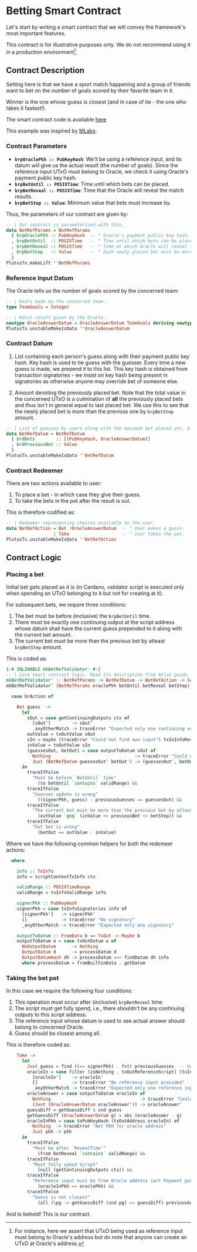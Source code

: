 
# Betting Smart Contract

Let's start by writing a smart contract that we will convey the framework's most important features.

<Callout type="warning">

  This contract is for illustrative purposes only. We do not recommend using it in a production environment[^1].

</Callout>

## Contract Description

Setting here is that we have a sport match happening and a group of friends want to bet on the number of goals scored by their favorite team in it.

Winner is the one whose guess is closest (and in case of tie - the one who takes it fastest!).

The smart contract code is available [here](https://github.com/geniusyield/atlas-examples/tree/main/bet-ref/onchain/BetRef/OnChain/BetRef.hs)

This example was inspired by [MLabs](https://github.com/mlabs-haskell/plutus-simple-model/blob/main/psm/test/Suites/Plutus/Model/Script/V2/Onchain/Oracle.hs).

### Contract Parameters

* **`brpOraclePkh :: PubKeyHash`**: We'll be using a reference input, and its datum will give us the actual result (the number of goals). Since the reference input UTxO must belong to Oracle, we check it using Oracle's payment public key hash.
* **`brpBetUntil :: POSIXTime`**: Time until which bets can be placed.
* **`brpBetReveal :: POSIXTime`**: Time that the Oracle will reveal the match results.
* **`brpBetStep :: Value`**: Minimum value that bets must increase by.

Thus, the parameters of our contract are given by:

```haskell filename="BetRef.hs"
-- | Our contract is parameterized with this.
data BetRefParams = BetRefParams
  { brpOraclePkh :: PubKeyHash  -- ^ Oracle's payment public key hash. This is needed to assert that UTxO being looked at indeed belongs to the Oracle.
  , brpBetUntil  :: POSIXTime   -- ^ Time until which bets can be placed.
  , brpBetReveal :: POSIXTime   -- ^ Time at which Oracle will reveal the correct match result.
  , brpBetStep   :: Value       -- ^ Each newly placed bet must be more than previous bet by `brpBetStep` amount.
  }
PlutusTx.makeLift ''BetRefParams
```
 
### Reference Input Datum

The Oracle tells us the number of goals scored by the concerned team:

```haskell filename="BetRef.hs"
-- | Goals made my the concerned team.
type TeamGoals = Integer

-- | Match result given by the Oracle.
newtype OracleAnswerDatum = OracleAnswerDatum TeamGoals deriving newtype (Eq, Show)
PlutusTx.unstableMakeIsData ''OracleAnswerDatum
```

### Contract Datum

1. List containing each person's guess along with their payment public key hash. Key hash is used to tie guess with the guesser. Every time a new guess is made, we prepend it to this list.
   This key hash is obtained from transaction signatories - we insist on key hash being present in signatories as otherwise anyone may override bet of someone else.

2. Amount denoting the previously placed bet. Note that the total value in the concerned UTxO is a culmination of **all** the previously placed bets and thus isn't in general equal to last placed bet. We use this to see that the newly placed bet is more than the previous one by `brpBetStep` amount.

```haskell filename="BetRef.hs"
-- | List of guesses by users along with the maximum bet placed yet. A new guess gets /prepended/ to this list. Note that since we are always meant to increment previously placed bet with `brpBetStep`, the newly placed bet would necessarily be maximum (it would be foolish to initialize `brpBetStep` with some negative amounts).
data BetRefDatum = BetRefDatum
  { brdBets        :: [(PubKeyHash, OracleAnswerDatum)]
  , brdPreviousBet :: Value
  }
PlutusTx.unstableMakeIsData ''BetRefDatum
```

### Contract Redeemer

There are two actions available to user:

1. To place a bet - in which case they give their guess.
2. To take the bets in the pot after the result is out.

This is therefore codified as:

```haskell filename="BetRef.hs"
-- | Redeemer representing choices available to the user.
data BetRefAction = Bet !OracleAnswerDatum  -- ^ User makes a guess.
                  | Take                    -- ^ User takes the pot.
PlutusTx.unstableMakeIsData ''BetRefAction
```

## Contract Logic

### Placing a bet

Initial bet gets placed as it is (in Cardano, validator script is executed only when spending an UTxO belonging to it but not for creating at it).

For subsequent bets, we require three conditions:

1. The bet must be before (inclusive) the `brpBetUntil` time.
2. There must be exactly one continuing output at the script address whose datum shall have the current guess prepended to it along with the current bet amount.
3. The current bet must be more than the previous bet by atleast `brpBetStep` amount.

This is coded as:

```haskell filename="BetRef.hs"
{-# INLINABLE mkBetRefValidator' #-}
-- | Core smart contract logic. Read its description from Atlas guide.
mkBetRefValidator' :: BetRefParams -> BetRefDatum -> BetRefAction -> ScriptContext -> Bool
mkBetRefValidator' (BetRefParams oraclePkh betUntil betReveal betStep) (BetRefDatum previousGuesses previousBet) brAction ctx =

  case brAction of

    Bet guess  ->
      let
        sOut = case getContinuingOutputs ctx of
          [sOut']        -> sOut'
          _anyOtherMatch -> traceError "Expected only one continuing output."
        outValue = txOutValue sOut
        sIn = maybe (traceError "Could not find own input") txInInfoResolved (findOwnInput ctx)
        inValue = txOutValue sIn
        (guessesOut, betOut) = case outputToDatum sOut of
          Nothing                                -> traceError "Could not resolve for script output datum"
          Just (BetRefDatum guessesOut' betOut') -> (guessesOut', betOut')
      in
        traceIfFalse
          "Must be before `BetUntil` time"
            (to betUntil `contains` validRange) &&
        traceIfFalse
          "Guesses update is wrong"
            ((signerPkh, guess) : previousGuesses == guessesOut) &&
        traceIfFalse
          "The current bet must be more than the previous bet by atleast `brpBetStep` amount"
            (outValue `geq` (inValue <> previousBet <> betStep)) &&
        traceIfFalse
          "Out bet is wrong"
            (betOut == outValue - inValue)
```

Where we have the following common helpers for both the redemeer actions:

```haskell filename="BetRef.hs"
  where

    info :: TxInfo
    info = scriptContextTxInfo ctx

    validRange :: POSIXTimeRange
    validRange = txInfoValidRange info

    signerPkh :: PubKeyHash
    signerPkh = case txInfoSignatories info of
      [signerPkh']   -> signerPkh'
      []             -> traceError "No signatory"
      _anyOtherMatch -> traceError "Expected only one signatory"

    outputToDatum :: FromData b => TxOut -> Maybe b
    outputToDatum o = case txOutDatum o of
      NoOutputDatum      -> Nothing
      OutputDatum d      -> processDatum d
      OutputDatumHash dh -> processDatum =<< findDatum dh info
      where processDatum = fromBuiltinData . getDatum
```

### Taking the bet pot

In this case we require the following four conditions:

1. This operation must occur after (inclusive) `brpBetReveal` time.
2. The script must get fully spend, i.e., there shouldn't be any continuing outputs to this script address.
3. The reference input whose datum is used to see actual answer should belong to concerned Oracle.
4. Guess should be closest among all.

This is therefore coded as:

```haskell filename="BetRef.hs"
    Take ->
      let
        Just guess = find ((== signerPkh) . fst) previousGuesses  -- Note that `find` returns the first match. Since we were always prepending, this is valid.
        oracleIn = case filter (isNothing . txOutReferenceScript) (txInInfoResolved <$> txInfoReferenceInputs info) of
          [oracleIn']    -> oracleIn'
          []             -> traceError "No reference input provided"
          _anyOtherMatch -> traceError "Expected only one reference input"
        oracleAnswer = case outputToDatum oracleIn of
          Nothing                                  -> traceError "Could not resolve for datum"
          (Just (OracleAnswerDatum oracleAnswer')) -> oracleAnswer'
        guessDiff = getGuessDiff $ snd guess
        getGuessDiff (OracleAnswerDatum g) = abs (oracleAnswer - g)
        oracleInPkh = case toPubKeyHash (txOutAddress oracleIn) of
          Nothing  -> traceError "Not PKH for oracle address"
          Just pkh -> pkh
      in
        traceIfFalse
          "Must be after `RevealTime`"
            (from betReveal `contains` validRange) &&
        traceIfFalse
          "Must fully spend Script"
            (null (getContinuingOutputs ctx)) &&
        traceIfFalse
          "Reference input must be from Oracle address (wrt Payment part)"
            (oracleInPkh == oraclePkh) &&
        traceIfFalse
          "Guess is not closest"
            (all (\pg -> getGuessDiff (snd pg) >= guessDiff) previousGuesses)
```

And lo behold! This is our contract.

[^1]: For instance, here we assert that UTxO being used as reference input must belong to Oracle's address but do note that anyone can create an UTxO at Oracle's address.
